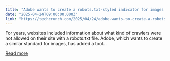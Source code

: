 ```yaml
---
title: "Adobe wants to create a robots.txt-styled indicator for images used in AI training"
date: "2025-04-24T09:00:00.000Z"
link: "https://techcrunch.com/2025/04/24/adobe-wants-to-create-a-robots-txt-styled-indicator-for-images-used-in-ai-training/"
---
```


For years, websites included information about what kind of crawlers were not allowed on their site with a robots.txt file. Adobe, which wants to create a similar standard for images, has added a tool...

[Read more](https://techcrunch.com/2025/04/24/adobe-wants-to-create-a-robots-txt-styled-indicator-for-images-used-in-ai-training/)
